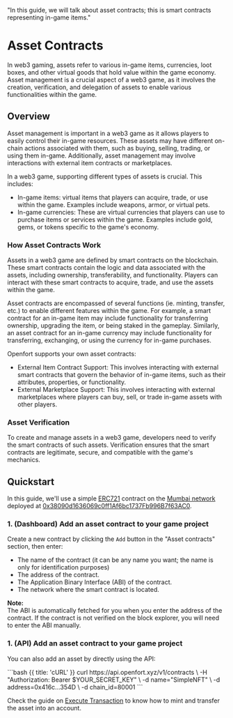   "In this guide, we will talk about asset contracts; this is smart contracts representing in-game items."

# Asset Contracts

In web3 gaming, assets refer to various in-game items, currencies, loot boxes, and other virtual goods that hold value within the game economy.
Asset management is a crucial aspect of a web3 game, as it involves the creation, verification, and delegation of assets to enable various functionalities within the game.

## Overview

Asset management is important in a web3 game as it allows players to easily control their in-game resources.
These assets may have different on-chain actions associated with them, such as buying, selling, trading, or using them in-game.
Additionally, asset management may involve interactions with external item contracts or marketplaces.

In a web3 game, supporting different types of assets is crucial. This includes:

- In-game items: virtual items that players can acquire, trade, or use within the game. Examples include weapons, armor, or virtual pets.
- In-game currencies: These are virtual currencies that players can use to purchase items or services within the game. Examples include gold, gems, or tokens specific to the game's economy.

### How Asset Contracts Work

Assets in a web3 game are defined by smart contracts on the blockchain.
These smart contracts contain the logic and data associated with the assets, including ownership, transferability, and functionality.
Players can interact with these smart contracts to acquire, trade, and use the assets within the game.

Asset contracts are encompassed of several functions (ie. minting, transfer, etc.) to enable different features within the game.
For example, a smart contract for an in-game item may include functionality for transferring ownership, upgrading the item, or being staked in the gameplay.
Similarly, an asset contract for an in-game currency may include functionality for transferring, exchanging, or using the currency for in-game purchases.

Openfort supports your own asset contracts:
- External Item Contract Support: This involves interacting with external smart contracts that govern the behavior of in-game items, such as their attributes, properties, or functionality.
- External Marketplace Support: This involves interacting with external marketplaces where players can buy, sell, or trade in-game assets with other players.

### Asset Verification

To create and manage assets in a web3 game, developers need to verify the smart contracts of such assets.
Verification ensures that the smart contracts are legitimate, secure, and compatible with the game's mechanics.

## Quickstart

In this guide, we'll use a simple [ERC721](https://eips.ethereum.org/EIPS/eip-721) contract on the [Mumbai network](https://mumbai.polygonscan.com/) deployed at [0x38090d1636069c0ff1Af6bc1737Fb996B7f63AC0](https://mumbai.polygonscan.com/address/0x38090d1636069c0ff1Af6bc1737Fb996B7f63AC0).

### 1. (Dashboard) Add an asset contract to your game project

Create a new contract by clicking the `Add` button in the "Asset contracts" section, then enter:

- The name of the contract (it can be any name you want; the name is only for identification purposes)
- The address of the contract.
- The Application Binary Interface (ABI) of the contract.
- The network where the smart contract is located.

<Note>
  <strong>Note: </strong>
  <br /> The ABI is automatically fetched for you when you enter the address of the contract. If the contract is not verified on the block explorer, you will need to enter the ABI manually.
</Note>

### 1. (API) Add an asset contract to your game project

You can also add an asset by directly using the API:

<CodeGroup title="Create a contract of an asset" tag="POST" label="/v1/contracts">
  ```bash {{ title: 'cURL' }}
  curl https://api.openfort.xyz/v1/contracts \
    -H "Authorization: Bearer $YOUR_SECRET_KEY" \
    -d name="SimpleNFT" \
    -d address=0x416c...354D \
    -d chain_id=80001
  ```
</CodeGroup>

Check the guide on [Execute Transaction](/execute-transactions) to know how to mint and transfer the asset into an account.
